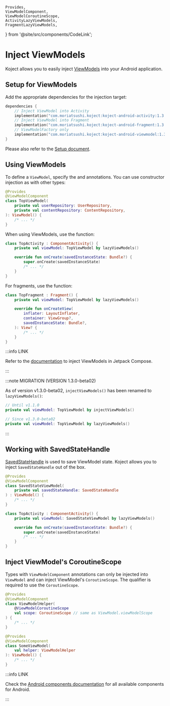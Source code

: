     Provides,
    ViewModelComponent,
    ViewModelCoroutineScope,
    ActivityLazyViewModels,
    FragmentLazyViewModels,
} from '@site/src/components/CodeLink';

# Inject ViewModels
Koject allows you to easily inject [ViewModels](https://developer.android.com/reference/androidx/lifecycle/ViewModel) into your Android application.

## Setup for ViewModels
Add the appropriate dependencies for the injection target:

```kotlin
dependencies {
    // Inject ViewModel into Activity
    implementation("com.moriatsushi.koject:koject-android-activity:1.3.0-beta02")
    // Inject ViewModel into Fragment
    implementation("com.moriatsushi.koject:koject-android-fragment:1.3.0-beta02")
    // ViewModelFactory only
    implementation("com.moriatsushi.koject:koject-android-viewmodel:1.3.0-beta02")
}
```

Please also refer to the [Setup document](/docs/setup).

## Using ViewModels
To define a `ViewModel`, specify the <ViewModelComponent/> and <Provides/> annotations.
You can use constructor injection as with other types:

```kotlin
@Provides
@ViewModelComponent
class TopViewModel(
    private val userRepository: UserRepository,
    private val contentRepository: ContentRepository,
): ViewModel() {
    /* ... */
}
```

When using ViewModels, use the <ActivityLazyViewModels/> function:

```kotlin
class TopActivity : ComponentActivity() {
    private val viewModel: TopViewModel by lazyViewModels()

    override fun onCreate(savedInstanceState: Bundle?) {
        super.onCreate(savedInstanceState)
        /* ... */
    }
}
```

For fragments, use the <FragmentLazyViewModels/> function:

```kotlin
class TopFragment : Fragment() {
    private val viewModel: TopViewModel by lazyViewModels()

    override fun onCreateView(
        inflater: LayoutInflater,
        container: ViewGroup?,
        savedInstanceState: Bundle?,
    ): View? {
        /* ... */
    }
}
```

:::info LINK

Refer to the [documentation](/docs/compose/viewmodel) to inject ViewModels in Jetpack Compose.

:::

:::note MIGRATION (VERSION 1.3.0-beta02)

As of version v1.3.0-beta02, `injectViewModels()` has been renamed to `lazyViewModels()`:

```kotlin
// Until v1.1.0
private val viewModel: TopViewModel by injectViewModels()

// Since v1.3.0-beta02
private val viewModel: TopViewModel by lazyViewModels()
```
:::

## Working with SavedStateHandle
[SavedStateHandle](https://developer.android.com/reference/androidx/lifecycle/SavedStateHandle) is used to save ViewModel state.
Koject allows you to inject `SavedStateHandle` out of the box.

```kotlin
@Provides
@ViewModelComponent
class SavedStateViewModel(
    private val savedStateHandle: SavedStateHandle
) : ViewModel() {
    /* ... */
}
```
```kotlin
class TopActivity : ComponentActivity() {
    private val viewModel: SavedStateViewModel by lazyViewModels()

    override fun onCreate(savedInstanceState: Bundle?) {
        super.onCreate(savedInstanceState)
        /* ... */
    }
}
```

## Inject ViewModel's CoroutineScope
Types with `ViewModelComponent` annotations can only be injected into `ViewModel` and can inject ViewModel's `CoroutineScope`.
The <ViewModelCoroutineScope/> qualifier is required to use the `CoroutineScope`.

```kotlin
@Provides
@ViewModelComponent
class ViewModelHelper(
    @ViewModelCoroutineScope
    val scope: CoroutineScope // same as ViewModel.viewModelScope
) {
    /* ... */
}

@Provides
@ViewModelComponent
class SomeViewModel(
    val helper: ViewModelHelper
): ViewModel() {
    /* ... */
}
```

:::info LINK

Check the [Android components documentation](/docs/android/components) for all available components for Android.

:::
